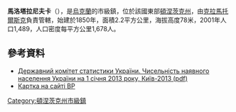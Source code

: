 {{no footnotes|time=2015-09-15T00:08:20+00:00}}
{{coord|48|39|38|N|37|30|15|E|scale:100000|display=title}}

'''馬洛塔拉尼夫卡'''（{{lang-uk|Малотаранівка}}），是[[烏克蘭|烏克蘭]]的市級鎮，位於該國東部[[頓涅茨克州|頓涅茨克州]]，由[[克拉馬托爾斯克|克拉馬托爾斯克]]負責管轄，始建於1850年，面積2.2平方公里，海拔高度78米，2001年人口1,489，人口密度每平方公里1,678人。

==參考資料==
*[http://www.ukrstat.gov.ua/druk/publicat/kat_u/2013/sb/06_13/sb_nnas_2012.zip Державний комітет статистики України. Чисельність наявного населення України на 1 січня 2013 року, Київ-2013 (pdf)]
* [http://w1.c1.rada.gov.ua/pls/z7503/A005?rdat1=03.04.2014&rf7571=8470 Картка на сайті ВР]

{{DEFAULTSORT:Малотаранівка}}
[[Category:頓涅茨克州市級鎮|Category:頓涅茨克州市級鎮]]


{{Donetsk-geo-stub}}